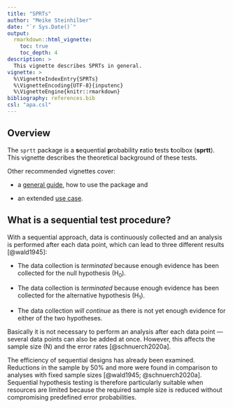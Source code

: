 ```yaml
---
title: "SPRTs"
author: "Meike Steinhilber"
date: "`r Sys.Date()`"
output:
  rmarkdown::html_vignette:
    toc: true
    toc_depth: 4
description: >
  This vignette describes SPRTs in general.
vignette: >
  %\VignetteIndexEntry{SPRTs}
  %\VignetteEncoding{UTF-8}{inputenc}
  %\VignetteEngine{knitr::rmarkdown}
bibliography: references.bib
csl: "apa.csl"
---
```



## Overview

The `sprtt` package is a **s**equential **p**robability **r**atio **t**ests **t**oolbox (**sprtt**). This vignette describes the theoretical background of these tests.

Other recommended vignettes cover:

-   a [general guide](https://meikesteinhilber.github.io/sprtt/articles/usage-sprtt.html), how to use the package and

-   an extended [use case](https://meikesteinhilber.github.io/sprtt/articles/use-case.html).


## What is a sequential test procedure?

With a sequential approach, data is continuously collected and an analysis is performed after each data point, which can lead to three different results [@wald1945]:

-   The data collection is *terminated* because enough evidence has been collected for the null hypothesis (H~0~).

-   The data collection is *terminated* because enough evidence has been collected for the alternative hypothesis (H~1~).

-   The data collection *will continue* as there is not yet enough evidence for either of the two hypotheses.

Basically it is not necessary to perform an analysis after each data point --- several data points can also be added at once. However, this affects the sample size (N) and the error rates [@schnuerch2020a].

The efficiency of sequential designs has already been examined. Reductions in the sample by 50% and more were found in comparison to analyses with fixed sample sizes [@wald1945; @schnuerch2020a]. Sequential hypothesis testing is therefore particularly suitable when resources are limited because the required sample size is reduced without compromising predefined error probabilities.
